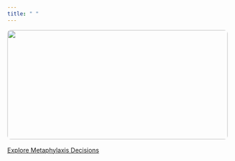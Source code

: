 ```yaml
---
title: " "
---
```


<div style="width:100%; text-align:center; margin-bottom: 1rem;">
  <img src="images/amy.jpeg" 
       style="width:100%; max-height:250px; object-fit:cover; border-radius:8px;" />
</div>

::: text-center
<a href="https://lvr-explore.shinyapps.io/RegimenSpend/" button type="button" class="btn btn-lg btn-info w-120">Explore Metaphylaxis Decisions</button> </a>
:::


